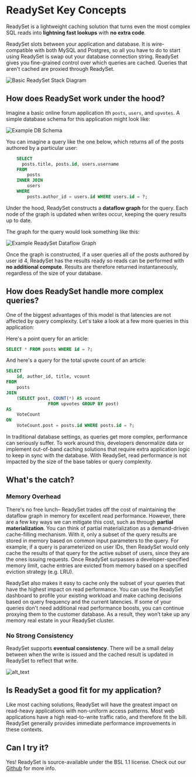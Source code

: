 # ReadySet Key Concepts
ReadySet is a lightweight caching solution that turns even the most complex SQL reads into **lightning fast lookups** with **no extra code**. 

ReadySet slots between your application and database. It is wire-compatible with both MySQL and Postgres, so all you have to 
do to start using ReadySet is swap out your database connection string. ReadySet gives you fine-grained control over which 
queries are cached. Queries that aren't cached are proxied through ReadySet.

![Basic ReadySet Stack Diagram](/rs_stack_diagram.png)

## How does ReadySet work under the hood?
Imagine a basic online forum application ith `posts`, `users`, and `upvotes`. A simple database schema for this application might look like: 

![Example DB Schema](/reddit_sql_schema.png)

You can imagine a query like the one below, which returns all of the posts authored by a particular user: 

```sql 
    SELECT
      posts.title, posts.id, users.username 
    FROM 
        posts 
    INNER JOIN 
        users 
    WHERE 
        posts.author_id = users.id WHERE users.id = ?;
```

Under the hood, ReadySet constructs a **dataflow graph** for the query. Each node of the graph is updated when writes occur, keeping the query results up to date. 

The graph for the query would look something like this: 

![Example ReadySet Dataflow Graph](/rs_example_dataflow.png)

Once the graph is constructed, if a user queries all of the posts authored by user id 4, ReadySet has the results ready so reads can be performed with **no additional compute**. 
Results are therefore returned instantaneously, regardless of the size of your database.


## How does ReadySet handle more complex queries?
One of the biggest advantages of this model is that latencies are not affected by query complexity. Let's take a look at a few more queries in this application:

Here's a point query for an article:

```sql 
SELECT * FROM posts WHERE id = ?;
```

And here's a query for the total upvote count of an article:

```sql
SELECT
    id, author_id, title, vcount 
FROM 
    posts 
JOIN 
    (SELECT post, COUNT(*) AS vcount 
                FROM upvotes GROUP BY post)  
AS 
    VoteCount 
ON 
    VoteCount.post = posts.id WHERE posts.id = ?; 
```

In traditional database settings, as queries get more complex, performance can seriously suffer. To work around this, developers denormalize data or implement out-of-band caching solutions that require extra application logic to keep in sync with the database. 
With ReadySet, read performance is not impacted by the size of the base tables or query complexity.


## What's the catch?


### Memory Overhead
There's no free lunch– ReadySet trades off the cost of maintaining the dataflow graph in memory for excellent read performance. However, there are a few key ways we can mitigate this cost, such as
through **partial materialization**. You can think of partial materialization as a demand-driven cache-filling mechanism. With it, only a subset of the query results are stored in memory 
based on common input parameters to the query. For example, if a query is parameterized on user IDs, then ReadySet would only cache the results of 
that query for the active subset of users, since they are the ones issuing requests. Once ReadySet surpasses a developer-specified memory limit, 
cache entries are evicted from memory based on a specified eviction strategy (e.g. LRU). 

ReadySet also makes it easy to cache only the subset of your queries that have the highest impact on read performance. You can use the ReadySet 
dashboard to profile your existing workload and make caching decisions based on query frequency and the current latencies. 
If some of your queries don't need additional read performance boosts, you can continue proxying them to the customer database. As a result, they 
won’t take up any memory real estate in your ReadySet cluster.


### No Strong Consistency 
ReadySet supports **eventual consistency**. There will be a small delay between when the write is issued and the cached result is updated in ReadySet to reflect that write.


![alt_text](/rs_write_diagram.png)


## Is ReadySet a good fit for my application?
Like most caching solutions, ReadySet will have the greatest impact on read-heavy applications with non-uniform access patterns. 
Most web applications have a high read-to-write traffic ratio, and therefore fit the bill. ReadySet generally provides immediate 
performance improvements in these contexts.

## Can I try it? 
Yes! ReadySet is source-available under the BSL 1.1 license. Check out our [Github](https://github.com/readysettech/readyset) for more info. 
